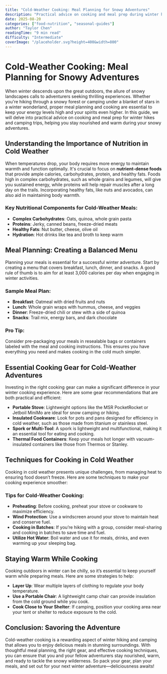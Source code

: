```yaml
---
title: "Cold-Weather Cooking: Meal Planning for Snowy Adventures"
description: "Practical advice on cooking and meal prep during winter hikes and camping trips."
date: 2025-08-20
categories: ["food-nutrition", "seasonal-guides"]
author: "Taylor Chen"
readingTime: "9 min read"
difficulty: "Intermediate"
coverImage: "/placeholder.svg?height=400&width=800"
---
```


# Cold-Weather Cooking: Meal Planning for Snowy Adventures

When winter descends upon the great outdoors, the allure of snowy landscapes calls to adventurers seeking thrilling experiences. Whether you're hiking through a snowy forest or camping under a blanket of stars in a winter wonderland, proper meal planning and cooking are essential to keep your energy levels high and your spirits even higher. In this guide, we will delve into practical advice on cooking and meal prep for winter hikes and camping trips, helping you stay nourished and warm during your snowy adventures.

## Understanding the Importance of Nutrition in Cold Weather

When temperatures drop, your body requires more energy to maintain warmth and function optimally. It's crucial to focus on **nutrient-dense foods** that provide ample calories, carbohydrates, protein, and healthy fats. Foods high in complex carbohydrates, such as whole grains and legumes, will give you sustained energy, while proteins will help repair muscles after a long day on the trails. Incorporating healthy fats, like nuts and avocados, can also aid in maintaining body warmth.

### Key Nutritional Components for Cold-Weather Meals:

- **Complex Carbohydrates**: Oats, quinoa, whole grain pasta
- **Proteins**: Jerky, canned beans, freeze-dried meats
- **Healthy Fats**: Nut butter, cheese, olive oil
- **Hydration**: Hot drinks like tea and broth to keep warm

## Meal Planning: Creating a Balanced Menu

Planning your meals is essential for a successful winter adventure. Start by creating a menu that covers breakfast, lunch, dinner, and snacks. A good rule of thumb is to aim for at least 3,000 calories per day when engaging in winter activities.

### Sample Meal Plan:

- **Breakfast**: Oatmeal with dried fruits and nuts
- **Lunch**: Whole grain wraps with hummus, cheese, and veggies
- **Dinner**: Freeze-dried chili or stew with a side of quinoa
- **Snacks**: Trail mix, energy bars, and dark chocolate

### Pro Tip:
Consider pre-packaging your meals in resealable bags or containers labeled with the meal and cooking instructions. This ensures you have everything you need and makes cooking in the cold much simpler.

## Essential Cooking Gear for Cold-Weather Adventures

Investing in the right cooking gear can make a significant difference in your winter cooking experience. Here are some gear recommendations that are both practical and efficient:

- **Portable Stove**: Lightweight options like the MSR PocketRocket or Jetboil MiniMo are ideal for snow camping or hiking.
- **Insulated Cookware**: Look for pots and pans designed for efficiency in cold weather, such as those made from titanium or stainless steel.
- **Spork or Multi-Tool**: A spork is lightweight and multifunctional, making it an essential tool for eating and cooking.
- **Thermal Food Containers**: Keep your meals hot longer with vacuum-insulated containers like those from Thermos or Stanley.

## Techniques for Cooking in Cold Weather

Cooking in cold weather presents unique challenges, from managing heat to ensuring food doesn’t freeze. Here are some techniques to make your cooking experience smoother:

### Tips for Cold-Weather Cooking:

- **Preheating**: Before cooking, preheat your stove or cookware to maximize efficiency.
- **Wind Protection**: Use a windscreen around your stove to maintain heat and conserve fuel.
- **Cooking in Batches**: If you’re hiking with a group, consider meal-sharing and cooking in batches to save time and fuel.
- **Utilize Hot Water**: Boil water and use it for meals, drinks, and even warming up your sleeping bag.

## Staying Warm While Cooking

Cooking outdoors in winter can be chilly, so it’s essential to keep yourself warm while preparing meals. Here are some strategies to help:

- **Layer Up**: Wear multiple layers of clothing to regulate your body temperature.
- **Use a Portable Chair**: A lightweight camp chair can provide insulation from the cold ground while you cook.
- **Cook Close to Your Shelter**: If camping, position your cooking area near your tent or shelter to reduce exposure to the cold.

## Conclusion: Savoring the Adventure

Cold-weather cooking is a rewarding aspect of winter hiking and camping that allows you to enjoy delicious meals in stunning surroundings. With thoughtful meal planning, the right gear, and effective cooking techniques, you can ensure that you and your fellow adventurers stay nourished, warm, and ready to tackle the snowy wilderness. So pack your gear, plan your meals, and set out for your next winter adventure—deliciousness awaits!